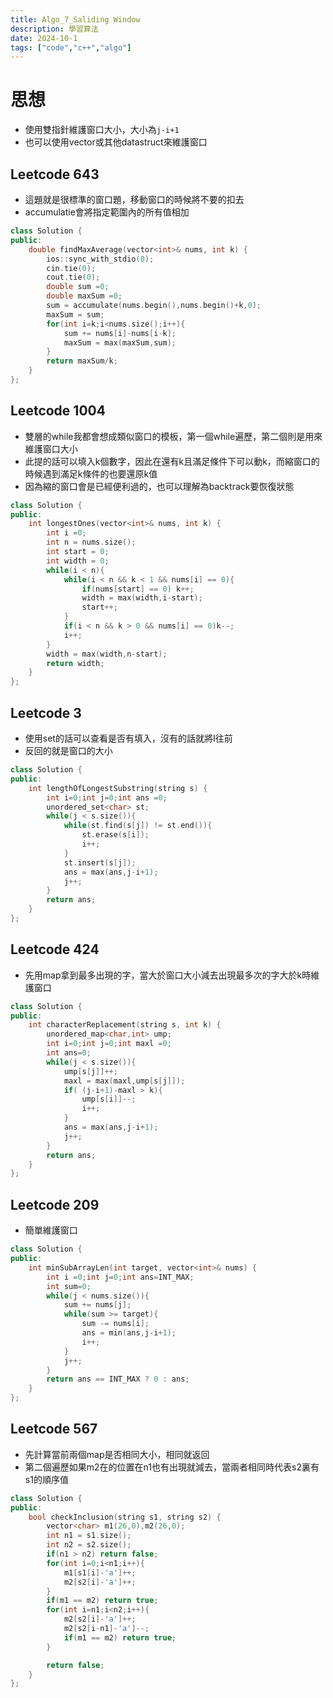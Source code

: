 ```yaml
---
title: Algo_7_Saliding Window
description: 學習算法
date: 2024-10-1
tags: ["code","c++","algo"]
---
```


# 思想

- 使用雙指針維護窗口大小，大小為`j-i+1`
- 也可以使用vector或其他datastruct來維護窗口

## Leetcode 643

- 這題就是很標準的窗口題，移動窗口的時候將不要的扣去
- accumulatie會將指定範圍內的所有值相加

```c++
class Solution {
public:
    double findMaxAverage(vector<int>& nums, int k) {
        ios::sync_with_stdio(0);
        cin.tie(0);
        cout.tie(0);
        double sum =0;
        double maxSum =0;
        sum = accumulate(nums.begin(),nums.begin()+k,0);
        maxSum = sum;
        for(int i=k;i<nums.size();i++){
            sum += nums[i]-nums[i-k];
            maxSum = max(maxSum,sum);
        }
        return maxSum/k;
    }
};
```

## Leetcode 1004

- 雙層的while我都會想成類似窗口的模板，第一個while遍歷，第二個則是用來維護窗口大小
- 此提的話可以填入k個數字，因此在還有k且滿足條件下可以動k，而縮窗口的時候遇到滿足k條件的也要還原k值
- 因為縮的窗口會是已經便利過的，也可以理解為backtrack要恢復狀態

```c++
class Solution {
public:
    int longestOnes(vector<int>& nums, int k) {
        int i =0;
        int n = nums.size();
        int start = 0;
        int width = 0;
        while(i < n){
            while(i < n && k < 1 && nums[i] == 0){
                if(nums[start] == 0) k++;
                width = max(width,i-start);
                start++;
            }
            if(i < n && k > 0 && nums[i] == 0)k--;
            i++;
        }
        width = max(width,n-start);
        return width;
    }
};
```

## Leetcode 3

- 使用set的話可以查看是否有填入，沒有的話就將I往前
- 反回的就是窗口的大小

```c++
class Solution {
public:
    int lengthOfLongestSubstring(string s) {
        int i=0;int j=0;int ans =0;
        unordered_set<char> st;
        while(j < s.size()){
            while(st.find(s[j]) != st.end()){
                st.erase(s[i]);
                i++;
            }
            st.insert(s[j]);
            ans = max(ans,j-i+1);
            j++;
        }
        return ans;
    }
};
```

## Leetcode 424

- 先用map拿到最多出現的字，當大於窗口大小減去出現最多次的字大於k時維護窗口

```c++
class Solution {
public:
    int characterReplacement(string s, int k) {
        unordered_map<char,int> ump;
        int i=0;int j=0;int maxl =0;
        int ans=0;
        while(j < s.size()){
            ump[s[j]]++;
            maxl = max(maxl,ump[s[j]]);
            if( (j-i+1)-maxl > k){
                ump[s[i]]--;
                i++;
            }
            ans = max(ans,j-i+1);
            j++;
        }
        return ans;
    }
};
```

## Leetcode 209

- 簡單維護窗口

```c++
class Solution {
public:
    int minSubArrayLen(int target, vector<int>& nums) { 
        int i =0;int j=0;int ans=INT_MAX;
        int sum=0;
        while(j < nums.size()){
            sum += nums[j];
            while(sum >= target){
                sum -= nums[i];
                ans = min(ans,j-i+1);
                i++;
            }
            j++;
        }
        return ans == INT_MAX ? 0 : ans;
    }
};
```

## Leetcode 567

- 先計算當前兩個map是否相同大小，相同就返回
- 第二個遍歷如果m2在的位置在n1也有出現就減去，當兩者相同時代表s2裏有s1的順序值

```c++
class Solution {
public:
    bool checkInclusion(string s1, string s2) {
        vector<char> m1(26,0),m2(26,0);
        int n1 = s1.size();
        int n2 = s2.size();
        if(n1 > n2) return false;
        for(int i=0;i<n1;i++){
            m1[s1[i]-'a']++;
            m2[s2[i]-'a']++;
        }
        if(m1 == m2) return true;
        for(int i=n1;i<n2;i++){
            m2[s2[i]-'a']++;
            m2[s2[i-n1]-'a']--;
            if(m1 == m2) return true;
        }

        return false;
    }
};
```
